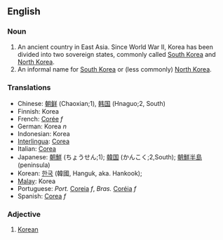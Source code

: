 ==English==
===Noun===
#An ancient country in East Asia.  Since World War II, Korea has been divided into two sovereign states, commonly called [[South Korea]] and [[North Korea]].
#An informal name for [[South Korea]] or (less commonly) [[North Korea]].

===Translations===
*Chinese: [[朝鲜]] (Chaoxian;1), [[韩国]] (Hnaguo;2, South)
*Finnish: Korea
*French: [[Corée]] ''f''
*German: Korea ''n''
*Indonesian: Korea
*[[Interlingua]]: [[Corea]]
*Italian: [[Corea]]
*Japanese: [[朝鮮]] (ちょうせん;1); [[韓国]] (かんこく;2,South); [[朝鮮半島]] (peninsula)
*Korean: [[한국]] (韓國, Hanguk, aka. Hankook);
*[[Malay]]: Korea
*Portuguese: ''Port.'' [[Coreia]] ''f'', ''Bras.'' [[Coréia]] ''f''
*Spanish: [[Corea]] ''f''

===Adjective===
#[[Korean]]